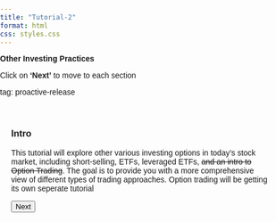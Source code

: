 ```yaml
---
title: "Tutorial-2"
format: html
css: styles.css
---
```

<span class="border-type-banner">
**Other Investing Practices**
</span>  

<span class="smalltext-black">Click on **'Next'** to move to each section  

tag: proactive-release</span>

<div id="steps">
  <div id="step1">
### Intro
This tutorial will explore other various investing options in today’s stock market, including short-selling, ETFs, leveraged ETFs, ~~and an intro to Option Trading~~. The goal is to provide you with a more comprehensive view of different types of trading approaches. 
<span class="minitext-black">Option trading will be getting its own seperate tutorial</span>

  </div>

  <div id="step2" style="display: none;">
### Why?
There are many reasons why one would want to use a different trading approach, rather than buying and selling a stock.

Some approaches offer more stability and less risk, while others can offer higher risk and higher reward.

  </div>

  <div id="step3" style="display: none;">
### Exchange Traded Funds (ETFs)
One popular investing strategy is investing in ETFs.

ETFs are securities that can be bought and sold like stocks. They are funds that measure the movement of a collection of stocks or an index.

  </div>

  <div id="step4" style="display: none;">

An Stock ETF is an ETF that acts as a basket of stocks, and the ETF takes the average performance of each stock, combining them to determine the overall movement of the individual ETF.

Take the ETF: (CIBR). This ETF measures the average performance of several cybersecurity companies.  
(CIBR) is composed of percentages from each public company in the cybersecurity sector, making it a **Stock ETF**.

  </div>

  <div id="step5" style="display: none;">

An Index ETF is an ETF that monitors the movement of a certain index. 

Index ETFs are a relatively low risk investment choice, as indexes tend to be less volatile.

An example of an Index ETF is the Vanguard S&P 500 ETF (VOO). This ETF, (you can probably guess), mimics the movement of the S&P 500 index.

  </div>

  <div id="step6" style="display: none;">

Stock and Index ETFs are popular choices for medium and long term investors.

This is because the major prominent indexes, such as the NASDAQ, GSPC (S&P 500), and DOW, tend to **rise** upwards at a **steady** pace, which additionally draws stock prices up.

  </div>

  <div id="step7" style="display: none;">
### Leveraged ETFs
Moving away from conventional ETFs, Leveraged ETFs, or (LETFs) are **higher risk, higher reward** scenario choices. 

While conventional ETFs track a security at a steady 1:1 ratio, Leveraged ETFs (LETFs) aim for a higher yield ratio.

  </div>

  <div id="step8" style="display: none;">

Many leveraged ETFs move at a **2:1 or even 3:1 ratio**.

For example, take a 3:1 leveraged ETF that specifically tracked the stock of NVIDIA (NVDA).  
If on this specific day, NVDA increased by 3%, the leveraged ETF would increase by 9%, as 3% at a 3:1 ratio would become **9%**.

  </div>

  <div id="step9" style="display: none;">

This aspect highlights the **high-risk** nature of many leveraged ETFs

  </div>

  <div id="step10" style="display: none;">
### LETF Decay
We have just highlighted the risk behind leveraged ETFs, ( LETFs).

Despite that, leveraged ETFs carry another concern.

  </div>

  <div id="step11" style="display: none;">

Diverging from LETFs for a moment:  
<span class="smalltext-black">**“When you lose money, it becomes harder to make that money back”.**</span>

**A vivid example of this fact can be demonstrated:**

<span class="smalltext-black"> - You start with $100  
- You lose 10%, bringing the total to $90  
- You then regain 10%, but 10% of $90 is only $9  
- This means after a 10% loss, then a following 10% gain, you’re at $99  </span>

  </div>

  <div id="step12" style="display: none;">

We started with $100, but now we’re a dollar short? 
This is called **decay**.

  </div>

  <div id="step13" style="display: none;">

**Coming back to leveraged ETF scenario with a 3:1 LETF:**

<span class="smalltext-black"> - You start with $100  
- The stock loses 10%, meaning the LETF loses 30%  
- You now have $70  
- The stock regains 10%, meaning the LETF gains 30%  
- $70 multiplied by 1.30 equals $91</span>

  </div>

  <div id="step14" style="display: none;">

Here, **we started with $100, but now have $91 left, meaning a 9% loss!**  
We then start to see the significantly higher decay possible when trading leveraged ETFs.

Trading leveraged ETFs is extremely risky and isn't advised unless you fully understand how they work.
  </div>

  <div id="step15" style="display: none;">
### Short Selling
Moving on, let’s discuss short-selling and covering.

  </div>

  <div id="step16" style="display: none;">

**NOTE:** Short-selling is not the same thing as selling, <span class = "minitext-black">(not even remotely accurate).</span>

Short-selling will be referred to as “shorting” for the rest of this tutorial.

  </div>

  <div id="step17" style="display: none;">

We know that when buying shares, you aim for the stock price to rise.

However, with shorting, you instead are betting that the stock price will decline.

  </div>

  <div id="step18" style="display: none;">
**Example**:  
Let’s say you see JP Morgan Chase (JPM) at $210/share.  
They then release a negative earnings report with shrinking revenue. <span class = "minitext-black">(earnings reports etc. be covered in **Fundamental Analysis**).</span>  
Their stock would immediately decrease as a result, but you think they will continue to decline in the medium-term.

In this case, you would **short** JPM, as you believe their stock price will continue to decrease.

  </div>

  <div id="step19" style="display: none;">
### Covering the Short
A month later, JPM is now $150. The net change is negative $60 from the original $210/share.  
This means you made a $60 profit for each share shorted.

However, now, you want to end your shorting position on JPM, and take the profit.  
To *end a shorting position*, you would **cover** you short.

Covering terminates your sell-short, and you pocket the net-change.

  </div>

  <div id="step20" style="display: none;">
### The Internal Workings
The way shorting works can be explained relatively easily, however, it isn’t very important. For that reason, it won’t be listed in the tutorial.  
However, if you’re interested in reading how it works, an article explaining it is [here](https://www.schwab.com/learn/story/ins-and-outs-short-selling#:~:text=Short%20selling%20involves%20borrowing%20a,broker%2C%20and%20pocket%20the%20difference.).

  </div>

  <div id="step21" style="display: none;">
### The Limiting Factor
Shorting **has a limit** on the amount of returns you can achieve.

This contrasts from buying & selling, where the returns have an infinite potential to rise, as share price can theoretically go to infinity.

  </div>

  <div id="step22" style="display: none;">

Remember, when short-selling, you’re betting the stock price will go down. But stock price can **never go below zero**, therefore limiting the returns possible from short-selling.

Shorting stocks is a risky trading approach, as the losses are theoretically infinite, but the gains are limited to 100%.

  </div>

  <div id="step23" style="display: none;">
### --- Conclusion ---
You’ve finished reading the tutorial for “Other Investing Practices”.   
This tutorial has covered several other trading approaches that are used in today’s stock market. Understanding different approaches and their risk factors is vital towards building a successful portfolio.

  </div>

  <div id="step24" style="display: none;">

<span class="smalltext-black">**Originally Published:** 7/7/2024
<!--Last Revised: 7/5/2024--></span>

  </div>

  <div id="step25" style="display: none;">
  
We value your feedback!
Let us know what you thought about this tutorial and how it can be improved.
[Feedback Form](https://docs.google.com/forms/d/e/1FAIpQLSdJyTuxvnm-5b3sZTM52nhWeEhg0P3Z20WZVA86AX3uHJrwpw/viewform)

  </div>

  <button id="nextButton">Next</button>
</div>

<script>
document.addEventListener("DOMContentLoaded", function() {
  var currentStep = 1;
  var totalSteps = 25; // Total number of steps

  document.getElementById("nextButton").addEventListener("click", function() {
    var nextStep = document.getElementById("step" + (currentStep + 1));
    if (nextStep) {
      nextStep.style.display = "block";
      currentStep++;
    }
    this.parentNode.insertBefore(this, document.getElementById("step" + currentStep).nextSibling);
    if (currentStep === totalSteps) {
      this.remove(); // Remove the "Next" button after the last step
    }
  });
});
</script>

<style>
  body {
    margin: 0;
    padding: 0;
    font-family: Arial, sans-serif;
    background-image: url('white-background-1.png');
    background-size: cover;
    background-repeat: no-repeat;
    min-height: 100vh;
  }

  #steps {
    padding: 20px;
    box-sizing: border-box;
  }
</style>